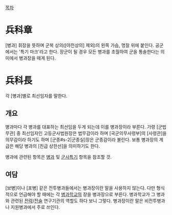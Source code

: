 [[목차]]
= 兵科章 =
[병과] 휘장을 뜻하며 군복 상의([야전상의] 제외)의 왼쪽 가슴, 명찰 위에 붙인다. 공군에서는 '특기 마크'라고 한다. 장군이 될 경우 모든 병과를 초월하여 군을 통솔한다는 의미에서 병과장을 떼게 된다.

= 兵科長 =
각 [병과]별로 최선임자를 말한다.
== 개요 ==
병과마다 각 병과를 대표하는 최선임을 두게 되는데 이를 병과장이라 부른다. 가령 [군법무관] 중 최선임자인 고등군사법원장은 법무감이라 하며 [국군의무사령부]의 [사령관]을 의무감이라 하기도 하며 [군종#s-2|군종실]장은 군종감이라 불린다. 보통 병과장의 계급은 해당 병과의 [진급 상한선]을 의미하기도 한다.

병과에 관련된 항목은 [[병과]] 및 [[군사특기]] 항목을 참조할 것.
== 여담 ==
[보병]이나 [포병] 같은 전투병과들에서는 병과장이란 말을 사용하지 않는다. 다만 형식적으로 언급해야 할 때에는 각 [[병과학교]]의 장을 병과장으로 부른다. 병과학교가 그 병과와 관련된 [[전략]]/[[전술]] 연구기관의 역할도 하다 보니 그렇다. 병과장이란 말은 비전투병과나 지원병과에서 주로 쓰인다.
